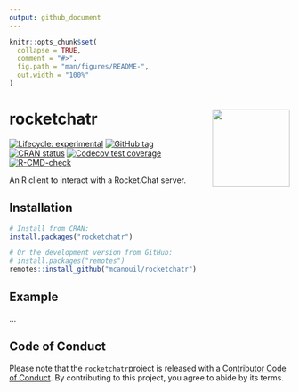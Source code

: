 ```yaml
---
output: github_document
---
```


<!-- README.md is generated from README.Rmd. Please edit that file -->

```r
knitr::opts_chunk$set(
  collapse = TRUE,
  comment = "#>",
  fig.path = "man/figures/README-",
  out.width = "100%"
)
```

# rocketchatr <img src='man/figures/logo.png' align="right" height="139" />

<!-- badges: start -->
[![Lifecycle: experimental](https://img.shields.io/badge/lifecycle-experimental-orange.svg)](https://lifecycle.r-lib.org/articles/stages.html#experimental)
[![GitHub tag](https://img.shields.io/github/tag/mcanouil/rocketchatr.svg?label=latest tag&include_prereleases)](https://github.com/mcanouil/rocketchatr)
[![CRAN status](https://www.r-pkg.org/badges/version/rocketchatr)](https://CRAN.R-project.org/package=rocketchatr)
[![Codecov test coverage](https://codecov.io/gh/mcanouil/rocketchatr/branch/main/graph/badge.svg)](https://codecov.io/gh/mcanouil/rocketchatr?branch=main)
[![R-CMD-check](https://github.com/mcanouil/rocketchatr/workflows/R-CMD-check/badge.svg)](https://github.com/mcanouil/rocketchatr/actions)
<!-- badges: end -->

An R client to interact with a Rocket.Chat server.

## Installation

```r
# Install from CRAN:
install.packages("rocketchatr")

# Or the development version from GitHub:
# install.packages("remotes")
remotes::install_github("mcanouil/rocketchatr")
```

## Example

...

## Code of Conduct

Please note that the `rocketchatr`project is released with a [Contributor Code of Conduct](https://contributor-covenant.org/version/2/0/CODE_OF_CONDUCT.html). By contributing to this project, you agree to abide by its terms.
